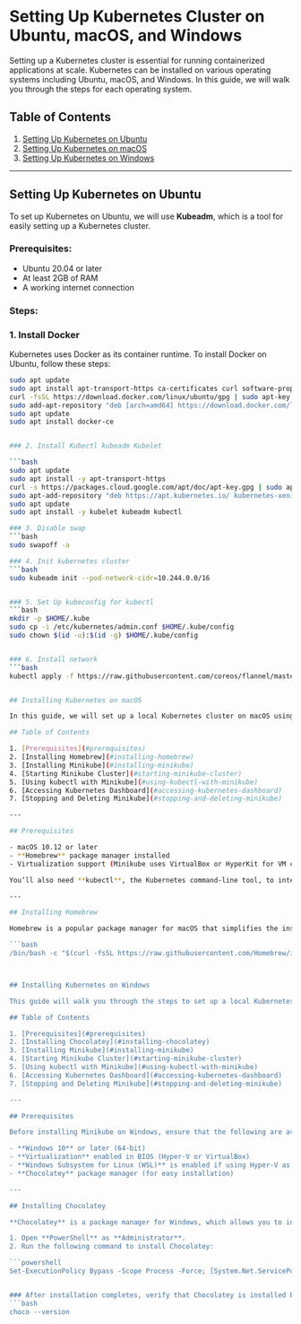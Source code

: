 # Setting Up Kubernetes Cluster on Ubuntu, macOS, and Windows

Setting up a Kubernetes cluster is essential for running containerized applications at scale. Kubernetes can be installed on various operating systems including Ubuntu, macOS, and Windows. In this guide, we will walk you through the steps for each operating system.

## Table of Contents

1. [Setting Up Kubernetes on Ubuntu](#setting-up-kubernetes-on-ubuntu)
2. [Setting Up Kubernetes on macOS](#setting-up-kubernetes-on-macos)
3. [Setting Up Kubernetes on Windows](#setting-up-kubernetes-on-windows)

---

## Setting Up Kubernetes on Ubuntu

To set up Kubernetes on Ubuntu, we will use **Kubeadm**, which is a tool for easily setting up a Kubernetes cluster.

### Prerequisites:
- Ubuntu 20.04 or later
- At least 2GB of RAM
- A working internet connection

### Steps:

### 1. Install Docker
Kubernetes uses Docker as its container runtime. To install Docker on Ubuntu, follow these steps:

```bash
sudo apt update
sudo apt install apt-transport-https ca-certificates curl software-properties-common
curl -fsSL https://download.docker.com/linux/ubuntu/gpg | sudo apt-key add -
sudo add-apt-repository "deb [arch=amd64] https://download.docker.com/linux/ubuntu $(lsb_release -cs) stable"
sudo apt update
sudo apt install docker-ce


### 2. Install Kubectl kubeadm Kubelet

```bash
sudo apt update
sudo apt install -y apt-transport-https
curl -s https://packages.cloud.google.com/apt/doc/apt-key.gpg | sudo apt-key add -
sudo apt-add-repository "deb https://apt.kubernetes.io/ kubernetes-xenial main"
sudo apt update
sudo apt install -y kubelet kubeadm kubectl

### 3. Disable swap
```bash
sudo swapoff -a

### 4. Init kubernetes cluster
```bash
sudo kubeadm init --pod-network-cidr=10.244.0.0/16


### 5. Set Up kubeconfig for kubectl
```bash
mkdir -p $HOME/.kube
sudo cp -i /etc/kubernetes/admin.conf $HOME/.kube/config
sudo chown $(id -u):$(id -g) $HOME/.kube/config


### 6. Install network
```bash
kubectl apply -f https://raw.githubusercontent.com/coreos/flannel/master/Documentation/kube-flannel.yml


## Installing Kubernetes on macOS

In this guide, we will set up a local Kubernetes cluster on macOS using **Minikube**. Minikube is a tool that runs a single-node Kubernetes cluster inside a virtual machine on your local machine. It is great for testing and development purposes.

## Table of Contents

1. [Prerequisites](#prerequisites)
2. [Installing Homebrew](#installing-homebrew)
3. [Installing Minikube](#installing-minikube)
4. [Starting Minikube Cluster](#starting-minikube-cluster)
5. [Using kubectl with Minikube](#using-kubectl-with-minikube)
6. [Accessing Kubernetes Dashboard](#accessing-kubernetes-dashboard)
7. [Stopping and Deleting Minikube](#stopping-and-deleting-minikube)

---

## Prerequisites

- macOS 10.12 or later
- **Homebrew** package manager installed
- Virtualization support (Minikube uses VirtualBox or HyperKit for VM creation)

You’ll also need **kubectl**, the Kubernetes command-line tool, to interact with the Kubernetes cluster.

---

## Installing Homebrew

Homebrew is a popular package manager for macOS that simplifies the installation process. If you don't have Homebrew installed, run the following command:

```bash
/bin/bash -c "$(curl -fsSL https://raw.githubusercontent.com/Homebrew/install/HEAD/install.sh)"



## Installing Kubernetes on Windows

This guide will walk you through the steps to set up a local Kubernetes cluster on Windows using **Minikube**. Minikube provides an easy way to run Kubernetes clusters locally, and it can be used to create a single-node Kubernetes cluster for development and testing purposes.

## Table of Contents

1. [Prerequisites](#prerequisites)
2. [Installing Chocolatey](#installing-chocolatey)
3. [Installing Minikube](#installing-minikube)
4. [Starting Minikube Cluster](#starting-minikube-cluster)
5. [Using kubectl with Minikube](#using-kubectl-with-minikube)
6. [Accessing Kubernetes Dashboard](#accessing-kubernetes-dashboard)
7. [Stopping and Deleting Minikube](#stopping-and-deleting-minikube)

---

## Prerequisites

Before installing Minikube on Windows, ensure that the following are available on your system:

- **Windows 10** or later (64-bit)
- **Virtualization** enabled in BIOS (Hyper-V or VirtualBox)
- **Windows Subsystem for Linux (WSL)** is enabled if using Hyper-V as the driver
- **Chocolatey** package manager (for easy installation)

---

## Installing Chocolatey

**Chocolatey** is a package manager for Windows, which allows you to install software quickly and easily. To install **Chocolatey**:

1. Open **PowerShell** as **Administrator**.
2. Run the following command to install Chocolatey:

```powershell
Set-ExecutionPolicy Bypass -Scope Process -Force; [System.Net.ServicePointManager]::SecurityProtocol = [System.Net.SecurityProtocolType]::Tls12; iex ((New-Object System.Net.WebClient).DownloadString('https://chocolatey.org/install.ps1'))


### After installation completes, verify that Chocolatey is installed by running:
```bash
choco --version




